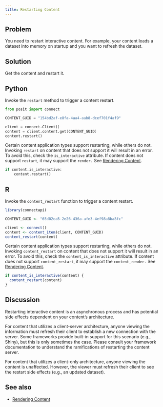 ```yaml
---
title: Restarting Content
---
```


## Problem

You need to restart interactive content. For example, your content loads a dataset into memory on startup and you want to refresh the dataset.

## Solution

Get the content and restart it.

::: {.panel-tabset group="language"}

## Python

Invoke the `restart` method to trigger a content restart.

```python
from posit import connect

CONTENT_GUID = "154bd2af-e8fa-4aa4-aab8-dcef701f4af9"

client = connect.Client()
content = client.content.get(CONTENT_GUID)
content.restart()
```

Certain content application types support restarting, while others do not. Invoking `restart` on content that does not support it will result in an error. To avoid this, check the `is_interactive` attribute. If content does not support `restart`, it may support the `render.` See [Rendering Content](../rendering-content).

```python
if content.is_interactive:
    content.restart()
```

## R

Invoke the `content_restart` function to trigger a content restart.

```r
library(connectapi)

CONTENT_GUID <- "65d02ea5-2e26-436a-afe3-4ef98a8ba8fc"

client <- connect()
content <- content_item(client, CONTENT_GUID)
content_restart(content)
```

Certain content application types support restarting, while others do not. Invoking `content_restart` on content that does not support it will result in an error. To avoid this, check the `content_is_interactive` attribute. If content does not support `content_restart`, it may support the `content_render.` See [Rendering Content](../rendering-content).

```r
if content_is_interactive(content) {
  content_restart(content)
}
```
:::

## Discussion

Restarting interactive content is an asynchronous process and has potential side effects dependent on your content's architecture.

For content that utilizes a client-server architecture, anyone viewing the information must refresh their client to establish a new connection with the server. Some frameworks provide built-in support for this scenario (e.g., Shiny), but this is only sometimes the case. Please consult your framework documentation to understand the ramifications of restarting the content server.

For content that utilizes a client-only architecture, anyone viewing the content is unaffected. However, the viewer must refresh their client to see the restart side effects (e.g., an updated dataset).

## See also

- [Rendering Content](../rendering-content/)
